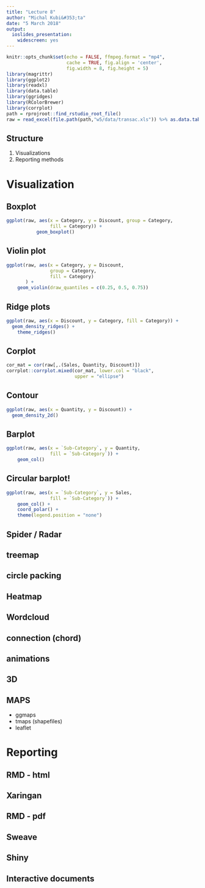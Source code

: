 ```yaml
---
title: "Lecture 8"
author: "Michal Kubi&#353;ta"
date: "5 March 2018"
output:
  ioslides_presentation:
    widescreen: yes
---
```

    
```r
knitr::opts_chunk$set(echo = FALSE, ffmpeg.format = "mp4",
                      cache = TRUE, fig.align = 'center',
                      fig.width = 8, fig.height = 5)
library(magrittr)
library(ggplot2)
library(readxl)
library(data.table)
library(ggridges)
library(RColorBrewer)
library(corrplot)
path = rprojroot::find_rstudio_root_file()
raw = read_excel(file.path(path,"w5/data/transac.xls")) %>% as.data.table()
```

## Structure
1. Visualizations
2. Reporting methods

# Visualization

## Boxplot

```r
ggplot(raw, aes(x = Category, y = Discount, group = Category,
                fill = Category)) +
           geom_boxplot()
```

## Violin plot

```r
ggplot(raw, aes(x = Category, y = Discount,
                group = Category,
                fill = Category)
       ) +
    geom_violin(draw_quantiles = c(0.25, 0.5, 0.75))

```

## Ridge plots

```r
ggplot(raw, aes(x = Discount, y = Category, fill = Category)) +
  geom_density_ridges() +
    theme_ridges() 
```

## Corplot

```r
cor_mat = cor(raw[,.(Sales, Quantity, Discount)])
corrplot::corrplot.mixed(cor_mat, lower.col = "black",
                         upper = "ellipse")
```

## Contour

```r
ggplot(raw, aes(x = Quantity, y = Discount)) +
  geom_density_2d()
```

## Barplot

```r
ggplot(raw, aes(x = `Sub-Category`, y = Quantity,
                fill = `Sub-Category`)) +
    geom_col()
```

## Circular barplot!

```r
ggplot(raw, aes(x = `Sub-Category`, y = Sales,
                fill = `Sub-Category`)) +
    geom_col() +
    coord_polar() + 
    theme(legend.position = "none")
```

## Spider / Radar

## treemap

## circle packing

## Heatmap

## Wordcloud

## connection (chord)

## animations

## 3D

## MAPS
- ggmaps
- tmaps (shapefiles)
- leaflet

# Reporting

## RMD - html
## Xaringan
## RMD - pdf
## Sweave
## Shiny
## Interactive documents